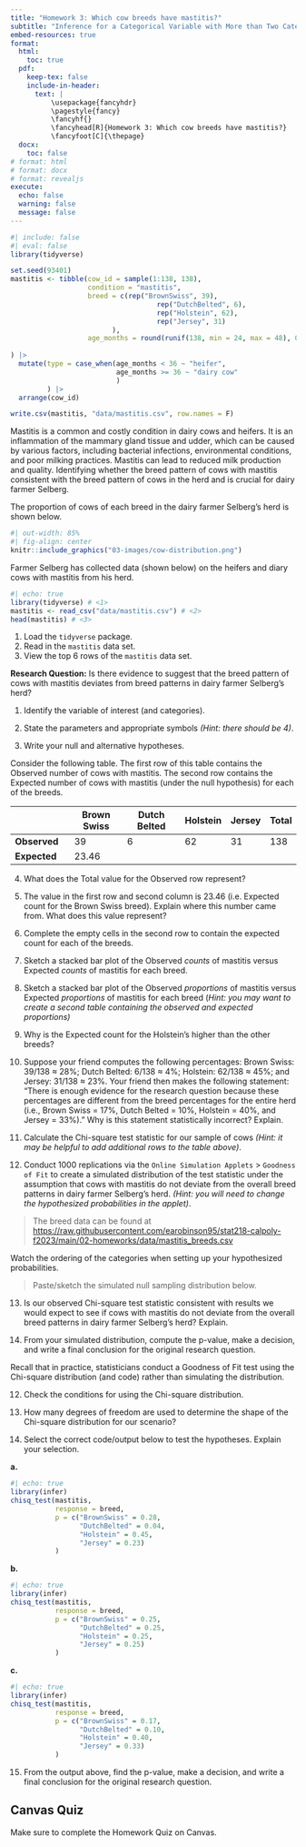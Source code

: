 ```yaml
---
title: "Homework 3: Which cow breeds have mastitis?"
subtitle: "Inference for a Categorical Variable with More than Two Categories"
embed-resources: true
format:
  html:
    toc: true
  pdf:
    keep-tex: false
    include-in-header:
      text: |
          \usepackage{fancyhdr}
          \pagestyle{fancy}
          \fancyhf{}
          \fancyhead[R]{Homework 3: Which cow breeds have mastitis?}
          \fancyfoot[C]{\thepage}
  docx:
    toc: false
# format: html
# format: docx
# format: revealjs
execute:
  echo: false
  warning: false
  message: false
---
```


```r
#| include: false
#| eval: false
library(tidyverse)

set.seed(93401)
mastitis <- tibble(cow_id = sample(1:138, 138),
                   condition = "mastitis",
                   breed = c(rep("BrownSwiss", 39),
                                    rep("DutchBelted", 6),
                                    rep("Holstein", 62),
                                    rep("Jersey", 31)
                         ),
                   age_months = round(runif(138, min = 24, max = 48), 0)
                 
) |> 
  mutate(type = case_when(age_months < 36 ~ "heifer",
                          age_months >= 36 ~ "dairy cow"
                          )
         ) |> 
  arrange(cow_id)

write.csv(mastitis, "data/mastitis.csv", row.names = F)
```

Mastitis is a common and costly condition in dairy cows and heifers. It is an inflammation of the mammary gland tissue and udder, which can be caused by various factors, including bacterial infections, environmental conditions, and poor milking practices. Mastitis can lead to reduced milk production and quality. Identifying whether the breed pattern of cows with mastitis consistent with the breed pattern of cows in the herd and is crucial for dairy farmer Selberg.

\vspace{0.1in}

The proportion of cows of each breed in the dairy farmer Selberg's herd is shown below.

```r
#| out-width: 85%
#| fig-align: center
knitr::include_graphics("03-images/cow-distribution.png")
```

Farmer Selberg has collected data (shown below) on the heifers and diary cows with mastitis from his herd.

```r
#| echo: true
library(tidyverse) # <1>
mastitis <- read_csv("data/mastitis.csv") # <2>
head(mastitis) # <3>
```

1. Load the `tidyverse` package.
2. Read in the `mastitis` data set.
3. View the top 6 rows of the `mastitis` data set.

**Research Question:** Is there evidence to suggest that the breed pattern of cows with mastitis deviates from breed patterns in dairy farmer Selberg's herd?

1.  Identify the variable of interest (and categories).

\vspace{0.5in}

2.  State the parameters and appropriate symbols *(Hint: there should be 4)*.

\vspace{1in}

3.  Write your null and alternative hypotheses.

\vspace{1in}

Consider the following table. The first row of this table contains the Observed number of cows with mastitis. The second row contains the Expected number of cows with mastitis (under the null hypothesis) for each of the breeds.

|              | Brown Swiss | Dutch Belted | Holstein | Jersey | Total |
|--------------|-------------|--------------|----------|--------|-------|
| **Observed** | 39          | 6            | 62       | 31     | 138   |
| **Expected** | 23.46       |              |          |        |       |

\vspace{1in}

4.  What does the Total value for the Observed row represent?

\vspace{0.8in}

5.  The value in the first row and second column is 23.46 (i.e. Expected count for the Brown Swiss breed). Explain where this number came from. What does this value represent?

\vspace{0.8in}

6.  Complete the empty cells in the second row to contain the expected count for each of the breeds.

\vspace{0.3in}

7.  Sketch a stacked bar plot of the Observed *counts* of mastitis versus Expected *counts* of mastitis for each breed.

\vspace{2in}

8.  Sketch a stacked bar plot of the Observed *proportions* of mastitis versus Expected *proportions* of mastitis for each breed (*Hint: you may want to create a second table containing the observed and expected proportions)*

\vspace{2in}

9.  Why is the Expected count for the Holstein's higher than the other breeds?

\vspace{0.8in}

10. Suppose your friend computes the following percentages: Brown Swiss: 39/138 $\approx$ 28%; Dutch Belted: 6/138 $\approx$ 4%; Holstein: 62/138 $\approx$ 45%; and Jersey: 31/138 $\approx$ 23%. Your friend then makes the following statement: "There is enough evidence for the research question because these percentages are different from the breed percentages for the entire herd (i.e., Brown Swiss = 17%, Dutch Belted = 10%, Holstein = 40%, and Jersey = 33%)." Why is this statement statistically incorrect? Explain.

\vspace{1.2in}

11. Calculate the Chi-square test statistic for our sample of cows *(Hint: it may be helpful to add additional rows to the table above)*.

\vspace{1.2in}

12. Conduct 1000 replications via the `Online Simulation Applets` \> `Goodness of Fit` to create a simulated distribution of the test statistic under the assumption that cows with mastitis do not deviate from the overall breed patterns in dairy farmer Selberg's herd. *(Hint: you will need to change the hypothesized probabilities in the applet)*. 

> The breed data can be found at <https://raw.githubusercontent.com/earobinson95/stat218-calpoly-f2023/main/02-homeworks/data/mastitis_breeds.csv>

::: callout-warning
Watch the ordering of the categories when setting up your hypothesized probabilities.
:::

> Paste/sketch the simulated null sampling distribution below.

\vspace{2.5in}

13. Is our observed Chi-square test statistic consistent with results we would expect to see if cows with mastitis do not deviate from the overall breed patterns in dairy farmer Selberg's herd? Explain.

\vspace{0.8in}

14. From your simulated distribution, compute the p-value, make a decision, and write a final conclusion for the original research question.

\vspace{1.2in}

Recall that in practice, statisticians conduct a Goodness of Fit test using the Chi-square distribution (and code) rather than simulating the distribution.

12. Check the conditions for using the Chi-square distribution.

\vspace{0.8in}

13. How many degrees of freedom are used to determine the shape of the Chi-square distribution for our scenario?

\vspace{0.35in}

14. Select the correct code/output below to test the hypotheses. Explain your selection.

**a.**

```r
#| echo: true
library(infer)
chisq_test(mastitis,
           response = breed,
           p = c("BrownSwiss" = 0.28,
                 "DutchBelted" = 0.04,
                 "Holstein" = 0.45,
                 "Jersey" = 0.23)
           )
```

**b.**

```r
#| echo: true
library(infer)
chisq_test(mastitis,
           response = breed,
           p = c("BrownSwiss" = 0.25,
                 "DutchBelted" = 0.25,
                 "Holstein" = 0.25,
                 "Jersey" = 0.25)
           )
```

**c.**

```r
#| echo: true
library(infer)
chisq_test(mastitis,
           response = breed,
           p = c("BrownSwiss" = 0.17,
                 "DutchBelted" = 0.10,
                 "Holstein" = 0.40,
                 "Jersey" = 0.33)
           )
```

15. From the output above, find the p-value, make a decision, and write a final conclusion for the original research question.

\vspace{1in}

::: callout-caution
## Canvas Quiz

Make sure to complete the Homework Quiz on Canvas.
:::
